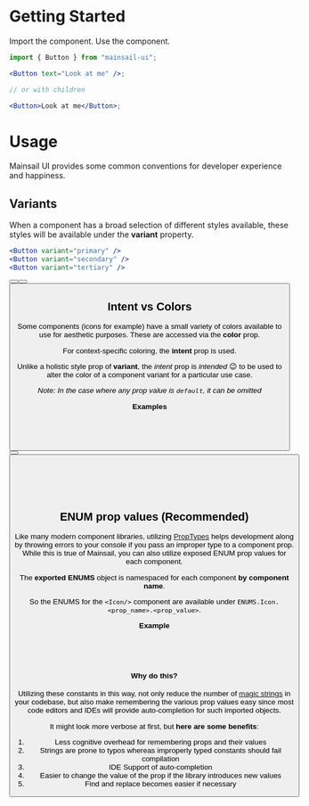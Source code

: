 
<Meta title="React/Getting Started" />

# Getting Started

Import the component. Use the component.

```jsx
import { Button } from "mainsail-ui";

<Button text="Look at me" />;

// or with children

<Button>Look at me</Button>;
```

# Usage

Mainsail UI provides some common conventions for developer experience and happiness.

## Variants

When a component has a broad selection of different styles available, these styles will be available under the **variant** property.

```jsx
<Button variant="primary" />
<Button variant="secondary" />
<Button variant="tertiary" />
```

<Canvas>
    <Button text="Button" variant="primary" />
    <Button text="Button" variant="secondary" />
    <Button text="Button" variant="tertiary" />
</Canvas>

## Intent vs Colors

Some components (icons for example) have a small variety of colors available to use for aesthetic purposes. These are accessed via the **color** prop.

For context-specific coloring, the **intent** prop is used.

Unlike a holistic style prop of **variant**, the _intent_ prop is _intended_ 😉 to be used to alter the color of a component variant for a particular use case.

_Note: In the case where any prop value is `default`, it can be omitted_

**Examples**

```jsx
// Using Intent
<Button intent="default" text="Safe to Press" />
<Button intent="danger" text="Dragons Ahead!" />

```

<Canvas>
    <Button intent="default" text="Safe to Press" />
    <Button intent="danger" text="Dragons Ahead!" />
</Canvas>

```jsx
// Using Colors
<Icon name="text" color="default"/>
<Icon name="text" color="light"/>
<Icon name="text" color="dark"/>
```

<Canvas>
    <Icon name="text" color="default" />
    <Icon name="text" color="light" />
    <Icon name="text" color="dark" />
</Canvas>

## ENUM prop values (Recommended)

Like many modern component libraries, utilizing [PropTypes](https://reactjs.org/docs/typechecking-with-proptypes.html) helps development along by throwing errors to your console if you pass an improper type to a component prop. While this is true of Mainsail, you can also utilize exposed ENUM prop values for each component.

The **exported ENUMS** object is namespaced for each component **by component name**.

So the ENUMS for the `<Icon/>` component are available under `ENUMS.Icon.<prop_name>.<prop_value>`.

**Example**

```jsx
import { Icon, ENUMS } from "mainsail-ui";

<Icon name={ENUMS.Icon.names.calendar} color={ENUMS.Icon.colors.light} />;
```

#### Why do this?

Utilizing these constants in this way, not only reduce the number of [magic strings](https://softwareengineering.stackexchange.com/questions/365339/what-is-wrong-with-magic-strings) in your codebase, but also make remembering the various prop values easy since most code editors and IDEs will provide auto-completion for such imported objects.

It might look more verbose at first, but **here are some benefits**:

1. Less cognitive overhead for remembering props and their values
1. Strings are prone to typos whereas improperly typed constants should fail compilation
1. IDE Support of auto-completion
1. Easier to change the value of the prop if the library introduces new values
1. Find and replace becomes easier if necessary

